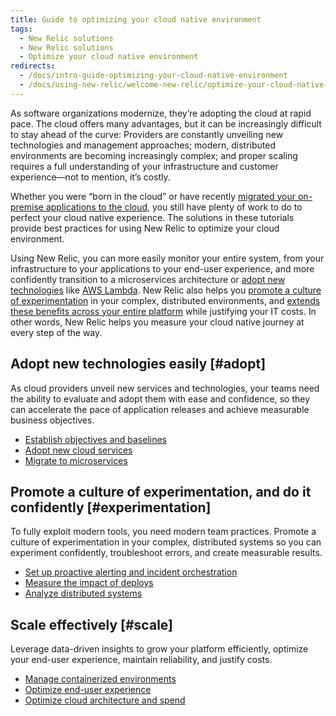```yaml
---
title: Guide to optimizing your cloud native environment
tags:
  - New Relic solutions
  - New Relic solutions
  - Optimize your cloud native environment
redirects:
  - /docs/intro-guide-optimizing-your-cloud-native-environment
  - /docs/using-new-relic/welcome-new-relic/optimize-your-cloud-native-environment/guide-optimizing-your-cloud-native-environment
---
```


As software organizations modernize, they’re adopting the cloud at rapid pace. The cloud offers many advantages, but it can be increasingly difficult to stay ahead of the curve: Providers are constantly unveiling new technologies and management approaches; modern, distributed environments are becoming increasingly complex; and proper scaling requires a full understanding of your infrastructure and customer experience—not to mention, it’s costly.

Whether you were “born in the cloud” or have recently [migrated your on-premise applications to the cloud](https://docs.newrelic.com/docs/using-new-relic/welcome-new-relic/plan-your-cloud-adoption-strategy/guide-planning-your-cloud-adoption-strategy), you still have plenty of work to do to perfect your cloud native experience. The solutions in these tutorials provide best practices for using New Relic to optimize your cloud environment.

Using New Relic, you can more easily monitor your entire system, from your infrastructure to your applications to your end-user experience, and more confidently transition to a microservices architecture or [adopt new technologies](#adopt) like [AWS Lambda](https://aws.amazon.com/lambda/). New Relic also helps you [promote a culture of experimentation](#experimentation) in your complex, distributed environments, and [extends these benefits across your entire platform](scale) while justifying your IT costs. In other words, New Relic helps you measure your cloud native journey at every step of the way.

## Adopt new technologies easily [#adopt]

As cloud providers unveil new services and technologies, your teams need the ability to evaluate and adopt them with ease and confidence, so they can accelerate the pace of application releases and achieve measurable business objectives.

* [Establish objectives and baselines](https://docs.newrelic.com/docs/1-adopt-easily-establish-objectives-baselines-define-team-slos)
* [Adopt new cloud services](https://docs.newrelic.com/docs/2-adopt-easily-adopt-cloud-services)
* [Migrate to microservices](https://docs.newrelic.com/docs/3-adopt-easily-migrate-microservices)

## Promote a culture of experimentation, and do it confidently [#experimentation]

To fully exploit modern tools, you need modern team practices. Promote a culture of experimentation in your complex, distributed systems so you can experiment confidently, troubleshoot errors, and create measurable results.

* [Set up proactive alerting and incident orchestration](https://docs.newrelic.com/docs/4-fail-fast-set-proactive-alerts-align-teams-tools-processes-incident-response)
* [Measure the impact of deploys](https://docs.newrelic.com/docs/5-fail-fast-iterate-measure-impact-track-metrics-after-deployments)
* [Analyze distributed systems](https://docs.newrelic.com/docs/6-fail-fast-analyze-distributed-systems)

## Scale effectively [#scale]

Leverage data-driven insights to grow your platform efficiently, optimize your end-user experience, maintain reliability, and justify costs.

* [Manage containerized environments](https://docs.newrelic.com/docs/7-scale-better-manage-your-containerized-environment)
* [Optimize end-user experience](https://docs.newrelic.com/docs/8-scale-better-customer-experience-improvement-track-experience-indicators)
* [Optimize cloud architecture and spend](https://docs.newrelic.com/docs/9-scale-better-optimize-cloud-architecture-spend-continuously-improve-your-modern-cloud-environment)
